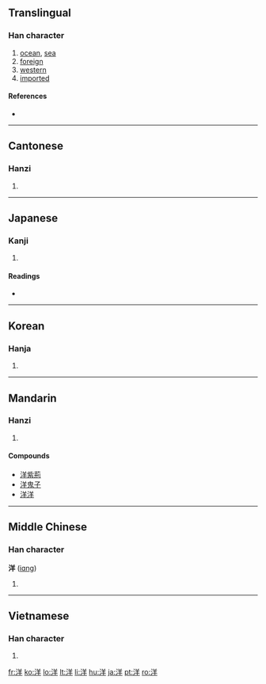 ==Translingual==

===Han character===
{{Han char|rn=85|rad=水|as=06|sn=9|four=3815<sub>1</sub>|canj=水廿手 (ETQ)|ids=⿰[[氵]][[羊]]}}

# [[ocean]], [[sea]]
# [[foreign]]
# [[western]]
# [[imported]]

====References====
* {{Han ref|kx=0619.280|dkj=17363|dj=1014.190|hdz=31615.110|uh=6D0B|ud=27915|bh=AC76|bd=44150}}

----

==Cantonese==

===Hanzi===
{{yue-hanzi|jyut=|y=yeung4}}

# {{defn|Cantonese|sort=水06}}

----

==Japanese==

===Kanji===
{{ja-kanji|grade=3|rs=水06}}

# {{defn|Japanese}}

====Readings====
* {{ja-readings|on=[[よう]] (yō), [[しょう]] (shō)|kun=[[なだ]] (nada)}}

----

==Korean==

===Hanja===
{{ko-hanja|hangeul=양|eumhun=|rv=yang|mr=yang|y=yang}}

# {{defn|Korean|sort=水06}}

----

==Mandarin==
{{wikipedia|lang=zh|sc=Hani}}

===Hanzi===
{{cmn-hanzi|pin=[[yáng]] ([[yang2]])|wg=yang<sup>2</sup>}}

# {{defn|Mandarin|sort=水06}}

====Compounds====
*[[洋紫荊]]
*[[洋鬼子]]
*[[洋洋]]

----

==Middle Chinese==
{{wikipedia|lang=zh-classical|sc=Hani}}

===Han character===
'''洋''' ([[iɑng]])

# {{defn|Middle Chinese|sort=水06}}

----

==Vietnamese==

===Han character===
{{vi-hantu|[[dương]]|rs=水06}}

# {{defn|Vietnamese|sort=水06}}

[[fr:洋]]
[[ko:洋]]
[[lo:洋]]
[[lt:洋]]
[[li:洋]]
[[hu:洋]]
[[ja:洋]]
[[pt:洋]]
[[ro:洋]]